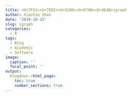 ```yaml
---
title: <U+7F51><U+7EDC><U+5206><U+6790><U+4E4B>igraph
author: Xiaotao Shen
date: '2019-10-15'
slug: igraph
categories:
  - R
tags:
  - Blog
  - Academic
  - Software
image:
  caption: ''
  focal_point: ''
output:
  blogdown::html_page:
    toc: true
    number_sections: true
---
```

